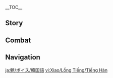 {{CharacterTabs}}
{{LanguageTabs}}

__TOC__
==Story==
{{VO/Story
|character           = Xiao
|language            = ko
|name                = 소

|vo_01_01_title      = 첫 만남…
|vo_01_01_subtitle   = Hello
|vo_01_01_file       = VO_{language}{character} Hello.ogg
|vo_01_01_tx         = 광야에서 길을 잃거나, 길에서 각종 악인이나 흉수를 만났을 때, 전쟁과 마주쳤을 때 내 이름을 부르거라. 「삼안오현 ^선인」< >&mdash;&mdash;< >「소」, 부름을 받아 지켜주러 왔다
|vo_02_01_title      = 잡담・느긋함
|vo_02_01_subtitle   = Chat: Idleness
|vo_02_01_file       = VO_{language}{character} Chat - Idleness.ogg
|vo_02_01_tx         = 내가 언제부터 이렇게 한가해 진 거지? 우습군
|vo_02_02_title      = 잡담・떠도는 영혼
|vo_02_02_subtitle   = Chat: Wandering Spirits
|vo_02_02_file       = VO_{language}{character} Chat - Wandering Spirits.ogg
|vo_02_02_tx         = 황야<->의 고독한 영혼, 날 해칠 생각은 버려
|vo_02_03_title      = 잡담・잠식
|vo_02_03_subtitle   = Chat: Corruption
|vo_02_03_file       = VO_{language}{character} Chat - Corruption.ogg
|vo_02_03_tx         = …으윽…< >흠, 유쾌하지 않은 일들이 생각났어

<!-- Weather -->
|vo_03_01_title      = 비가 올 때…
|vo_03_01_subtitle   = When It Rains
|vo_03_01_file       = VO_{language}{character} When It Rains.ogg
|vo_03_01_tx         = 마물은 비가 온다고 쉬지 않아, 움직이자
|vo_03_02_title      = 비가 그친 후…
|vo_03_02_subtitle   = After the Rain
|vo_03_02_file       = VO_{language}{character} After the Rain.ogg
|vo_03_02_tx         = 날이 갰네? 하지만 난 날씨에는 관심이 없어
|vo_03_03_title      = 번개가 칠 때…
|vo_03_03_subtitle   = When Thunder Strikes
|vo_03_03_file       = VO_{language}{character} When Thunder Strikes.ogg
|vo_03_03_tx         = 평범한 사람들은 천둥을 무서워해. 흔한 일인데 이해가 안 돼
|vo_03_04_title      = 눈이 올 때…
|vo_03_04_subtitle   = When It Snows
|vo_03_04_file       = VO_{language}{character} When It Snows.ogg
|vo_03_04_tx         = 눈이 쌓이고 나면, 파먹을 수 있어
|vo_04_01_title      = 아침 인사…
|vo_04_01_subtitle   = Good Morning
|vo_04_01_file       = VO_{language}{character} Good Morning.ogg
|vo_04_01_tx         = 시간이 꽤 됐네, 출발하자
|vo_04_02_title      = 점심 인사…
|vo_04_02_subtitle   = Good Afternoon
|vo_04_02_file       = VO_{language}{character} Good Afternoon.ogg
|vo_04_02_tx         = 점심 식사… 망서 객잔으로 돌아가자
|vo_04_03_title      = 저녁 인사…
|vo_04_03_subtitle   = Good Evening
|vo_04_03_file       = VO_{language}{character} Good Evening.ogg
|vo_04_03_tx         = 밤에는 불길한 것들이 판을 치니까, 밖에 나가지 마
|vo_04_04_title      = 굿나잇…
|vo_04_04_subtitle   = Good Night
|vo_04_04_file       = VO_{language}{character} Good Night.ogg
|vo_04_04_tx         = 가봐, 난 여기서 널 기다릴게
|vo_05_01_title      = {name} 자신에 대해・사람이 아닌 존재
|vo_05_01_subtitle   = About {character}: Inhuman
|vo_05_01_file       = VO_{language}{character} About {character} - Inhuman.ogg
|vo_05_01_tx         = 난 인간이 아니라서, 인간<->의 감정을 이해하기 힘들어
|vo_05_02_title      = {name} 자신에 대해・리월
|vo_05_02_subtitle   = About {character}: Liyue
|vo_05_02_file       = VO_{language}{character} About {character} - Liyue.ogg
|vo_05_02_tx         = 요새 ^리월이 너무 빨리 변하고 있어…< >아, 됐다, 적응할 마음도 없는데
|vo_06_01_title      = 우리에 대해・경고
|vo_06_01_subtitle   = About Us: Warnings
|vo_06_01_file       = VO_{language}{character} About Us - Warnings.ogg
|vo_06_01_tx         = 너마저 어둠에 빠지게 되는 날이 온다면, 그땐 내가&mdash;&mdash;
|vo_06_02_title      = 우리에 대해・믿음
|vo_06_02_subtitle   = About Us: Trust
|vo_06_02_friendship = 6
|vo_06_02_file       = VO_{language}{character} About Us - Trust.ogg
|vo_06_02_tx         = 오염되지 마, 그럼 안 봐줄 거야.<br>…그러니까 내 말은 의지가 굳은 「너」라면 끝까지 흔들리지 않을 거야
|vo_06_03_title      = 우리에 대해・졸음
|vo_06_03_subtitle   = About Us: Drowsiness
|vo_06_03_friendship = 6
|vo_06_03_file       = VO_{language}{character} About Us - Drowsiness.ogg
|vo_06_03_tx         = 누, 누구냐!? 음? …내가 서서 잤다고? 선인에게 건방지군!
|vo_06_04_title      = 우리에 대해・해등절
|vo_06_04_subtitle   = About Us: Lantern Rite
|vo_06_04_friendship = 6
|vo_06_04_file       = VO_{language}{character} About Us - Lantern Rite.ogg
|vo_06_04_tx         = 해등절? 또 인간들이 바다에 빛나는 쓰레기를 쏟아부을 때가 됐군. 왜 이리 유치한 짓을 하는지.<br>근데, 네가 심심하다면 같이 가 줄게
|vo_07_01_title      = 「신의 눈」에 대해・욕망
|vo_07_01_subtitle   = About the [[Vision]]: Desires
|vo_07_01_friendship = 3
|vo_07_01_file       = VO_{language}{character} About the Vision - Desires.ogg
|vo_07_01_tx         = 「신<->의 ^눈」, 욕망? 인간<->의 기준으로 선인을 짐작하지 마. 난 욕망이 없어
|vo_07_02_title      = 「신의 눈」에 대해・이유
|vo_07_02_subtitle   = About the Vision: Reasons
|vo_07_02_friendship = 5
|vo_07_02_file       = VO_{language}{character} About the Vision - Reasons.ogg
|vo_07_02_tx         = 일부러 감추려는 게 아니야, 내 욕망은 다른 사람에게는 말할 수 없어.<br>인간 세상에는 소원을 말하는 순간 무효라는 규칙이 있잖아. 어…? 그 뜻이 아니라고?
|vo_07_03_title      = 하고 싶은 이야기…
|vo_07_03_subtitle   = Something to Share
|vo_07_03_file       = VO_{language}{character} Something to Share.ogg
|vo_07_03_tx         = 살육은 내 특기지. 네가 못 하겠다면 날 불러
|vo_07_04_title      = 흥미있는 일…
|vo_07_04_subtitle   = Interesting Things
|vo_07_04_file       = VO_{language}{character} Interesting Things.ogg
|vo_07_04_tx         = 적화주, 예전엔 황무지였어.<br>벌써 몇 년 전… 아니, 몇백 년 전의 일이지
|vo_08_01_title      = 종려에 대해…
|vo_08_01_subtitle   = About [[Zhongli]]
|vo_08_01_friendship = 4
|vo_08_01_file       = VO_{language}{character} About Zhongli.ogg
|vo_08_01_tx         = 흠… 뭘 좀 묻지. 종려 님은 평소에 어떤 일을…? 새장을 들고 산책? 꽃구경? 골동품 감정?<br>… 종려 님은 무슨 뜻으로 그런 걸 하시는 거지…
|vo_08_02_title      = 북두에 대해…
|vo_08_02_subtitle   = About [[Beidou]]
|vo_08_02_friendship = 4
|vo_08_02_file       = VO_{language}{character} About Beidou.ogg
|vo_08_02_tx         = 북두? 난 그녀와 친분이 없어. 하지만 바다 괴수를 쓰러뜨린 건 사실이야. 인간이 「해산」을 처치하다니, 실력은 인정할 만해
|vo_08_03_title      = 백출에 대해…
|vo_08_03_subtitle   = About [[Baizhu]]
|vo_08_03_friendship = 4
|vo_08_03_file       = VO_{language}{character} About Baizhu.ogg
|vo_08_03_tx         = 너… 백출에게 내 고통을 줄여줄 약물을 만들어 달라고 부탁했어? 흠… 마음은 고맙게 받지. 하지만 평범한 인간들의 약물은 선인에게 전혀 듣지 않아
|vo_08_04_title      = 호두에 대해…
|vo_08_04_subtitle   = About [[Hu Tao]]
|vo_08_04_friendship = 4
|vo_08_04_file       = VO_{language}{character} About Hu Tao.ogg
|vo_08_04_tx         = 호두? 그 아이는 골치 아플 정도로 활발해. 그래도 재미있는 구석이 있으니까 따분한 인간으로 자랄 걱정은 없어
|vo_08_05_title      = 벤티에 대해…
|vo_08_05_subtitle   = About [[Venti]]
|vo_08_05_friendship = 4
|vo_08_05_file       = VO_{language}{character} About Venti.ogg
|vo_08_05_tx         = 벤티…? 이름이 ^벤티였구나, 그가 연주하는 곡은… 아니, 아무것도 아니야
|vo_08_06_title      = 감우에 대해…
|vo_08_06_subtitle   = About [[Ganyu]]
|vo_08_06_friendship = 4
|vo_08_06_file       = VO_{language}{character} About Ganyu.ogg
|vo_08_06_tx         = 감우는 신수도 아니고 범인도 아닌, 선인과 인간<->의 경계에 걸쳐진 존재야. 책임감으로 자신을 지탱하고 있으니, 혼란스럽겠지. …내가? 살육과 생존의 길밖에 모르는 야차한테, 상서로운 신수를 인도하라니, 말도 안 되는 소리야
|vo_08_07_title      = 신학에 대해…
|vo_08_07_subtitle   = About [[Shenhe]]
|vo_08_07_friendship = 4
|vo_08_07_quest      = The Crane Returns on the Wind
|vo_08_07_file       = VO_{language}{character} About Shenhe.ogg
|vo_08_07_tx         = 신학은 널 굉장히 신뢰하는 것 같더군. 그것도 그럴 것이 세상에 너처럼 착하고 열정적인 사람이 얼마나 있겠어
|vo_08_08_title      = 야란에 대해…
|vo_08_08_subtitle   = About [[Yelan]]
|vo_08_08_friendship = 4
|vo_08_08_file       = VO_{language}{character} About Yelan.ogg
|vo_08_08_tx         = 전에 층암거연에서 천암군과 관련된 흔적을 조사했다고 들었어. 그곳에 혼자 비밀을 찾으러 가다니, 보통내기가 아니군
|vo_09_01_title      = {name} 대해 알기・첫 번째
|vo_09_01_subtitle   = More About {character}: I
|vo_09_01_file       = VO_{language}{character} More About {character} - 01.ogg
|vo_09_01_tx         = 널 지키는 호법이 되어줄게.<br>하지만… 내게 가까이 오거나 날 방해하진 마. 그럼 후회하게 될 거야
|vo_09_02_title      = {name} 대해 알기・두 번째
|vo_09_02_subtitle   = More About {character}: II
|vo_09_02_friendship = 3
|vo_09_02_file       = VO_{language}{character} More About {character} - 02.ogg
|vo_09_02_tx         = 천년 동안, 난 셀 수 없이 많은 원혼을 죽였어. 곤란한 일을 당하지 않으려면 내게서 멀리 떨어져. 날 그냥 「도구」로 여겨
|vo_09_03_title      = {name} 대해 알기・세 번째
|vo_09_03_subtitle   = More About {character}: III
|vo_09_03_friendship = 4
|vo_09_03_file       = VO_{language}{character} More About {character} - 03.ogg
|vo_09_03_tx         = 귓가에 자꾸… 「그들」의 목소리가 들려. 포효, 울부짖는 소리… 살육이라고 울부짖지…<br>이건 내 선택의 대가야. 너와는 상관없어
|vo_09_04_title      = {name} 대해 알기・네 번째
|vo_09_04_subtitle   = More About {character}: IV
|vo_09_04_friendship = 5
|vo_09_04_file       = VO_{language}{character} More About {character} - 04.ogg
|vo_09_04_tx         = 모락스? 이 이름에 대해 얼마나 알고 있지?<br>그분은 내게 「소」라는 이름을 지어주고, 날 기나긴 고통에서 해방시켜 주셨어.<br>그분께 불경하게 군다면 너라도 용서할 수 없어
|vo_09_05_title      = {name} 대해 알기・다섯 번째
|vo_09_05_subtitle   = More About {character}: V
|vo_09_05_friendship = 6
|vo_09_05_file       = VO_{language}{character} More About {character} - 05.ogg
|vo_09_05_tx         = 이미 늦었어, 우리 사이엔 얽힌 게 너무 많아. 네가 포기하려 해도 늦었어. 음? 포기를 생각해 본 적 없다고?<br>…「나자<->의 ^춤」, 내 전투는 멈추지 않아.<br>하지만 너에 대해서 더 많이 알고 싶어
|vo_10_01_title      = {name}의 취미…
|vo_10_01_subtitle   = {character}'s Hobbies
|vo_10_01_file       = VO_{language}{character} Hobbies.ogg
|vo_10_01_tx         = 너 정말 겁이 없구나, 내 취미를 물어볼 용기도 있고.<br>그럼 싸워보자. 네 몸으로 내 공격을 몇 수나 버틸 수 있을까?
|vo_10_02_title      = {name}의 취미…
|vo_10_02_subtitle   = {character}'s Troubles
|vo_10_02_file       = VO_{language}{character} Troubles.ogg
|vo_10_02_tx         = 번뇌? 그런 질문은 선인에게 무의미해. 천년 동안 지속되는 번뇌는 존재하지 않으니까
|vo_10_03_title      = 좋아하는 음식・행인두부
|vo_10_03_subtitle   = Favorite Food: Almond Tofu
|vo_10_03_file       = VO_{language}{character} Favorite Food - Almond Tofu.ogg
|vo_10_03_tx         = 인간<->의 음식엔 흥미 없어. 과정이 복잡하고 시간이 너무 오래 걸려. 그나마 행인두부는 먹을 만하지
|vo_10_04_title      = 좋아하는 음식・추억
|vo_10_04_subtitle   = Favorite Food: Memories
|vo_10_04_file       = VO_{language}{character} Favorite Food - Memories.ogg
|vo_10_04_tx         = 행인두부<->의 맛은, 그때 그 「꿈」과 아주 비슷하군
|vo_10_05_title      = 싫어하는 음식…
|vo_10_05_subtitle   = Least Favorite Food
|vo_10_05_file       = VO_{language}{character} Least Favorite Food.ogg
|vo_10_05_tx         = 나보고 직접 밀가루 전병에 고기를 싸라고? 그리고… _함께 먹으라고? 하… _귀찮아. 요즘 인간 세상은 상식이 너무나도 부족하군

<!-- Receiving a Gift -->
|vo_11_01_title      = 선물 획득・첫 번째
|vo_11_01_subtitle   = Receiving a Gift: I
|vo_11_01_file       = VO_{language}{character} Receiving a Gift - 01.ogg
|vo_11_01_tx         = 음, 나쁘지 않아…. 왜 그렇게 쳐다봐?
|vo_11_02_title      = 선물 획득・두 번째
|vo_11_02_subtitle   = Receiving a Gift: II
|vo_11_02_file       = VO_{language}{character} Receiving a Gift - 02.ogg
|vo_11_02_tx         = 난 괜찮으니까 신경 써줄 필요 없어
|vo_11_03_title      = 선물 획득・세 번째
|vo_11_03_subtitle   = Receiving a Gift: III
|vo_11_03_file       = VO_{language}{character} Receiving a Gift - 03.ogg
|vo_11_03_tx         = 다음엔 다른 걸 만들어 봐
|vo_12_01_title      = 생일…
|vo_12_01_subtitle   = Birthday
|vo_12_01_file       = VO_{language}{character} Birthday.ogg
|vo_12_01_tx         = 생일이라… 인간의 이런 기념일은 정말 쓸데없어. 크흠… 기다려봐. 오동나무 잎으로 나비를 접아주지.<br>됐으니까 가져가. 이건 선법이라 액운을 막아줄 수 있어
|vo_13_01_title      = 돌파의 느낌・기
|vo_13_01_subtitle   = Feelings About Ascension: Intro
|vo_13_01_ascension  = 1
|vo_13_01_file       = VO_{language}{character} Feelings About Ascension - 01.ogg
|vo_13_01_tx         = 이 정도로 괜히 놀라지 마
|vo_13_02_title      = 돌파의 느낌・승
|vo_13_02_subtitle   = Feelings About Ascension: Building Up
|vo_13_02_ascension  = 2
|vo_13_02_file       = VO_{language}{character} Feelings About Ascension - 02.ogg
|vo_13_02_tx         = 새로운 힘? 이 힘은 참살에나 쓰일 뿐이야
|vo_13_03_title      = 돌파의 느낌・전
|vo_13_03_subtitle   = Feelings About Ascension: Climax
|vo_13_03_ascension  = 4
|vo_13_03_file       = VO_{language}{character} Feelings About Ascension - 03.ogg
|vo_13_03_tx         = 힘의 끝은 자아<->의 파멸이지, 대답해. 어째서 그렇게 집착하는지
|vo_13_04_title      = 돌파의 느낌・결
|vo_13_04_subtitle   = Feelings About Ascension: Conclusion
|vo_13_04_ascension  = 6
|vo_13_04_file       = VO_{language}{character} Feelings About Ascension - 04.ogg
|vo_13_04_tx         = 내 창은 이미 무수한 영혼을 도륙했어. 나 자신도 어둠에 잠식되었고. &mdash;&mdash;그런데 넌 이런 날 움직이고…「동료」로 삼았어.<br>…날 구하고 싶은 건가? 넌… 정말 이해하기 힘든 생명체군
}}

==Combat==
{{Combat VO
|character           = Xiao
|language            = ko

|skill_1_tx          = 흥
|skill_1_rm          = Heung.
|skill_2_tx          = 지루해
|skill_2_rm          = Jiruhae.
|skill_3_tx          = 소용없어
|skill_3_rm          = Soyong'eopseo.
|skill_4_file        = Elemental Skill 1 04,Elemental Skill 1 05,Elemental Skill 1 06

|plunge_1_tx         = 여기다!
|plunge_1_rm         = Yeogida!
|plunge_2_tx         = 무능하군
|plunge_2_rm         = Muneunghagun.
<!-- these do not seem to be accessible in-game
|plunge_3_file       = Elemental Skill 2 03,Elemental Skill 2 04,Elemental Skill 2 05
-->

|burst_1_tx          = 사라져라
|burst_1_rm          = Sarajyeora.
|burst_2_tx          = 나자의 춤
|burst_2_rm          = Naja-ui chum.
|burst_3_tx          = 비명을 지르거라
|burst_3_rm          = Bimyeong'eul jireugeora.

|sprint-s_1_file     = Sprint Start 01,Sprint Start 02,Sprint Start 03

|glider_1_file       = Deploying Wind Glider 01,Deploying Wind Glider 02,Deploying Wind Glider 03

|chest_1_tx          = 너한테 쓸모가 있다면 됐어
|chest_1_rm          = Neohante sseulmoga itdamyeon dwaesseo.
|chest_2_tx          = 이 물건들의 용도는… 아니다, 관심 없다
|chest_2_rm          = I mulgeondeurui yongdoneun... Anida, gwansim eopda.
|chest_3_tx          = 음… 품질이 괜찮군
|chest_3_rm          = Eum... Pumjiri gwaenchan'gun.

|low-hp_1_tx         = 다물어
|low-hp_1_rm         = Damureo.
|low-hp_2_file       = Low HP 03
|low-hp_2_tx         = 어리석군
|low-hp_2_rm         = Eoriseokgun.
|low-hp_3_file       = Low HP 04
|low-hp_3_tx         = 좋아
|low-hp_3_rm         = Joa.

|ally-low-hp_1_tx    = …나약하군
|ally-low-hp_1_rm    = ...Nayakhagun.
|ally-low-hp_2_tx    = 살고 싶으면 물러나
|ally-low-hp_2_rm    = Salgo sipeumyeon mulleona.

|fallen_1_tx         = 이게… 업보인가
|fallen_1_rm         = Ige... eopboin'ga.
|fallen_2_tx         = 이날이… 왔구나
|fallen_2_rm         = Inari... watguna.
|fallen_3_tx         = 말도 안 돼…
|fallen_3_rm         = Maldo an dwae...

|hit-l_1_file        = Light Hit Taken 02
|hit-l_1_tx          = 너 따위가?
|hit-l_1_rm          = Neo ttawiga?
|hit-l_2_file        = Light Hit Taken 01,Light Hit Taken 03,Light Hit Taken 04,Light Hit Taken 05,Light Hit Taken 06

|hit-h_1_file        = Heavy Hit Taken 02
|hit-h_1_tx          = 날 방해하지 마
|hit-h_1_rm          = Nal banghaehaji ma.
|hit-h_2_file        = Heavy Hit Taken 01,Heavy Hit Taken 03,Heavy Hit Taken 04,Heavy Hit Taken 05,Heavy Hit Taken 06

|join_1_tx           = 부름을 듣고 왔다
|join_1_rm           = Bureumeul deutgo watda.
|join_2_tx           = 악령이여 물러가라
|join_2_rm           = Angnyeong'iyeo mulleogara.
|join_3_tx           = 항마는 내 소임이야
|join_3_rm           = Hangmaneun nae soimiya.

|atk-l_1_file        = Light Attack 01,Light Attack 02,Light Attack 03,Light Attack 04,Light Attack 05,Light Attack 06,Light Attack 07

|atk-m_1_file        = Mid Attack 01,Mid Attack 02,Mid Attack 03

|atk-h_1_file        = Heavy Attack 01,Heavy Attack 02,Heavy Attack 03

|climb_1_file        = Climbing 01,Climbing 02,Climbing 03,Climbing 04,Climbing 05

|climb-b_1_file      = Climbing Breath 01,Climbing Breath 02,Climbing Breath 03

|jump_1_file         = Jumping 01,Jumping 02,Jumping 03,Jumping 04,Jumping 05
}}

==Navigation==
{{Character Navbox|VO-KO}}

[[ja:魈/ボイス/韓国語]]
[[vi:Xiao/Lồng Tiếng/Tiếng Hàn]]
